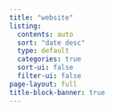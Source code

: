 ```yaml
---
title: "website"
listing:
  contents: auto
  sort: "date desc"
  type: default
  categories: true
  sort-ui: false
  filter-ui: false
page-layout: full
title-block-banner: true
---
```



